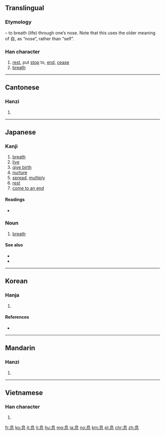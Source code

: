 ==Translingual==
{{stroke order|strokes=10}}

===Etymology===
{{Han compound|自|t1=nose|心|t2=heart|ls=ic}} – to breath (life) through one’s nose. Note that this uses the older meaning of 自, as “nose”, rather than “self”.

===Han character===
{{Han char|rn=61|rad=心|as=06|sn=10|four=2633<sub>0</sub>|canj=竹山心 (HUP)|ids=⿱[[自]][[心]]}}

# [[rest]], put [[stop]] to, [[end]], [[cease]]
# [[breath]]

----

==Cantonese==

===Hanzi===
{{yue-hanzi|jyut=sik1|y=sik1}}

# {{defn|lang=yue|sort=心06}}

----

==Japanese==

===Kanji===
{{ja-kanji|grade=3|rs=心06}}

# [[breath]]
# [[live]]
# [[give birth]]
# [[nurture]]
# [[spread]], [[multiply]]
# [[rest]]
# [[come to an end]]

====Readings====
* {{ja-readings|on=[[そく]] ([[soku]])|kun=[[いき]] ([[iki]]), [[やすむ]] ([[yasumu]]), [[やめる]] ([[yameru]])}}

===Noun===
{{ja-noun|いき}}

# [[breath]]

====See also====
* {{l|ja|吐く|tr=[[はく]], haku}}
* {{l|ja|呼吸|tr=[[こきゅう]], kokyū}}

{{attention|ja|should this link to or cover [[息をする]] (いきをする]], iki o suru)?}}
----

==Korean==

===Hanja===
{{ko-hanja|hangeul=식|eumhun=|rv=sik|mr=sik|y=sik}}

# {{defn|lang=ko|sort=心06}}

====References====
* {{Han ref|kx=0385.200|dkj=10601|dj=0717.100|hdz=42291.040|uh=606F|ud=24687|bh=AEA7|bd=44711}}

----

==Mandarin==

===Hanzi===
{{cmn-hanzi|pin=[[xī]] ([[xi1]])|wg=hsi<sup>1</sup>}}

# {{defn|lang=cmn|sort=心06}}

----

==Vietnamese==

===Han character===
{{vi-hantu|[[tức]]|rs=心06}}

# {{defn|lang=vi|sort=心06}}

[[fr:息]]
[[ko:息]]
[[it:息]]
[[li:息]]
[[hu:息]]
[[mg:息]]
[[ja:息]]
[[no:息]]
[[km:息]]
[[pl:息]]
[[chr:息]]
[[zh:息]]